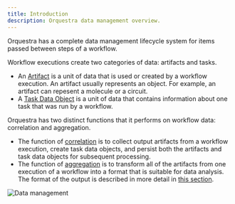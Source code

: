 ```yaml
---
title: Introduction
description: Orquestra data management overview.
---
```


Orquestra has a complete data management lifecycle system for items passed between steps of a workflow.

Workflow executions create two categories of data: artifacts and tasks.
- An [Artifact](/data/artifacts/) is a unit of data that is used or created by a workflow execution. An artifact usually represents an object. For example, an artifact can repesent a molecule or a circuit.
- A [Task Data Object](/data/taskdataobjects/) is a unit of data that contains information about one task that was run by a workflow.

Orquestra has two distinct functions that it performs on workflow data: correlation and aggregation.
- The function of [correlation](/data/correlation/) is to collect output artifacts from a workflow execution, create task data objects, and persist both the artifacts and task data objects for subsequent processing.
- The function of [aggregation](/data/aggregation/) is to transform all of the artifacts from one execution of a workflow into a format that is suitable for data analysis. The format of the output is described in more detail in [this section](/data/json/).

![Data management](/img/dataintro4.png)